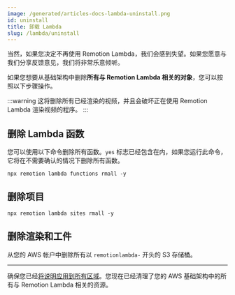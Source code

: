 ```yaml
---
image: /generated/articles-docs-lambda-uninstall.png
id: uninstall
title: 卸载 Lambda
slug: /lambda/uninstall
---
```


当然，如果您决定不再使用 Remotion Lambda，我们会感到失望。如果您愿意与我们分享反馈意见，我们将非常乐意倾听。

如果您想要从基础架构中删除**所有与 Remotion Lambda 相关的对象**，您可以按照以下步骤操作。

:::warning
这将删除所有已经渲染的视频，并且会破坏正在使用 Remotion Lambda 渲染视频的程序。
:::

## 删除 Lambda 函数

您可以使用以下命令删除所有函数。`yes` 标志已经包含在内，如果您运行此命令，它将在不需要确认的情况下删除所有函数。

```
npx remotion lambda functions rmall -y
```

## 删除项目

```
npx remotion lambda sites rmall -y
```

## 删除渲染和工件

从您的 AWS 帐户中删除所有以 `remotionlambda-` 开头的 S3 存储桶。

---

确保您已经[将说明应用到所有区域](/docs/lambda/region-selection)。您现在已经清理了您的 AWS 基础架构中的所有与 Remotion Lambda 相关的资源。
